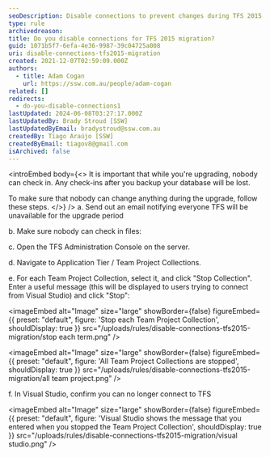 ```yaml
---
seoDescription: Disable connections to prevent changes during TFS 2015 migration, ensuring data integrity and minimizing losses.
type: rule
archivedreason:
title: Do you disable connections for TFS 2015 migration?
guid: 1071b5f7-6efa-4e36-9987-39c04725a008
uri: disable-connections-tfs2015-migration
created: 2021-12-07T02:59:09.000Z
authors:
  - title: Adam Cogan
    url: https://ssw.com.au/people/adam-cogan
related: []
redirects:
  - do-you-disable-connections1
lastUpdated: 2024-06-08T03:27:17.000Z
lastUpdatedBy: Brady Stroud [SSW]
lastUpdatedByEmail: bradystroud@ssw.com.au
createdBy: Tiago Araújo [SSW]
createdByEmail: tiagov8@gmail.com
isArchived: false
---
```


<introEmbed
  body={<>
It is important that while you're upgrading, nobody can check in. Any check-ins after you backup your database will be lost.

To make sure that nobody can change anything during the upgrade, follow these steps.
  </>}
/>
a. Send out an email notifying everyone TFS will be unavailable for the upgrade period

b. Make sure nobody can check in files:

c. Open the TFS Administration Console on the server.

d. Navigate to Application Tier / Team Project Collections.

e. For each Team Project Collection, select it, and click "Stop Collection". Enter a useful message (this will be displayed to users trying to connect from Visual Studio) and click "Stop":


<imageEmbed
  alt="Image"
  size="large"
  showBorder={false}
  figureEmbed={{
    preset: "default",
    figure: 'Stop each Team Project Collection',
    shouldDisplay: true
  }}
  src="/uploads/rules/disable-connections-tfs2015-migration/stop each term.png"
/>


<imageEmbed
  alt="Image"
  size="large"
  showBorder={false}
  figureEmbed={{
    preset: "default",
    figure: 'All Team Project Collections are stopped',
    shouldDisplay: true
  }}
  src="/uploads/rules/disable-connections-tfs2015-migration/all team project.png"
/>

f. In Visual Studio, confirm you can no longer connect to TFS


<imageEmbed
  alt="Image"
  size="large"
  showBorder={false}
  figureEmbed={{
    preset: "default",
    figure: 'Visual Studio shows the message that you entered when you stopped the Team Project Collection',
    shouldDisplay: true
  }}
  src="/uploads/rules/disable-connections-tfs2015-migration/visual studio.png"
/>
